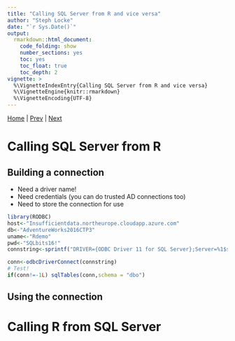 ```yaml
---
title: "Calling SQL Server from R and vice versa"
author: "Steph Locke"
date: "`r Sys.Date()`"
output: 
  rmarkdown::html_document: 
    code_folding: show
    number_sections: yes
    toc: yes
    toc_float: true
    toc_depth: 2
vignette: >
  %\VignetteIndexEntry{Calling SQL Server from R and vice versa}
  %\VignetteEngine{knitr::rmarkdown}
  %\VignetteEncoding{UTF-8}
---
```


[Home](index.html) | [Prev](DataViz.html) | [Next]()

# Calling SQL Server from R {.tabset}

## Building a connection
- Need a driver name!
- Need credentials (you can do trusted AD connections too)
- Need to store the connection for use
```r
library(RODBC)
host<-"Insufficientdata.northeurope.cloudapp.azure.com"
db<-"AdventureWorks2016CTP3"
uname<-"Rdemo"
pwd<-"SQLbits16!"
connstring<-sprintf("DRIVER={ODBC Driver 11 for SQL Server};Server=%1$s;Database=%2$s;Uid=%3$s;Pwd=%4$s;",host,db,uname,pwd)

conn<-odbcDriverConnect(connstring)
# Test!
if(conn!=-1L) sqlTables(conn,schema = "dbo")
```

## Using the connection

# Calling R from SQL Server {.tabset}
